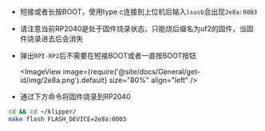 

* 短接或者长按BOOT，使用type c连接到上位机后输入`lsusb`会出现`2e8a:0003` 
* 请注意当前RP2040是处于固件烧录状态，只能烧后缀名为uf2的固件，当固件烧录进去后会消失
* 弹出`RPI-RP2`后不需要在短接BOOT或者一直按BOOT按钮

    <ImageView image={require('@site/docs/General/get-id/img/2e8a.png').default} size="80%" align="left" /> 

* 通过下方命令将固件烧录到RP2040

```bash
cd && cd ~/klipper/
make flash FLASH_DEVICE=2e8a:0003
```